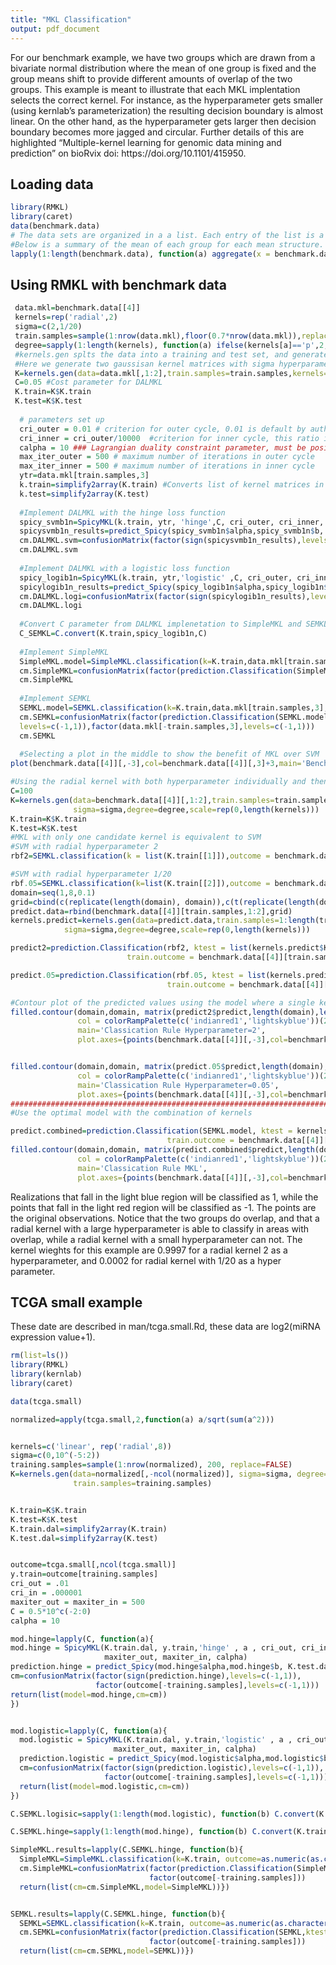 ```yaml
---
title: "MKL Classification"
output: pdf_document
---
```

For our benchmark example, we have two groups which are drawn from a bivariate normal distribution where the mean of one group is fixed and the group means shift to provide different amounts of overlap of the two groups.
This example is meant to illustrate that each MKL implentation selects the correct kernel. For instance, as the hyperparameter gets smaller (using kernlab's parameterization) the resulting decision boundary is almost linear. On the other hand, as the hyperparameter gets larger then decision boundary becomes more jagged and circular. Further details of this are highlighted "Multiple-kernel learning for genomic data mining and prediction" on bioRvix doi: https://doi.org/10.1101/415950.

## Loading data
```r
library(RMKL)
library(caret)
data(benchmark.data)
# The data sets are organized in a a list. Each entry of the list is a 100x3 matrix with each row consisting of a x- and y- coordinate, and a group label (-1,1).
#Below is a summary of the mean of each group for each mean structure.
lapply(1:length(benchmark.data), function(a) aggregate(x = benchmark.data[[a]][,1:2], by=list(benchmark.data[[a]][,3]), mean))
```
## Using RMKL with benchmark data
```r
 data.mkl=benchmark.data[[4]]
 kernels=rep('radial',2)
 sigma=c(2,1/20)
 train.samples=sample(1:nrow(data.mkl),floor(0.7*nrow(data.mkl)),replace=FALSE)
 degree=sapply(1:length(kernels), function(a) ifelse(kernels[a]=='p',2,0))
 #kernels.gen splts the data into a training and test set, and generates the desired kernel matrices.
 #Here we generate two gaussisan kernel matrices with sigma hyperparameter 2 and 0.05
 K=kernels.gen(data=data.mkl[,1:2],train.samples=train.samples,kernels=kernels,sigma=sigma,degree=degree,scale=rep(0,length(kernels)))
 C=0.05 #Cost parameter for DALMKL
 K.train=K$K.train
 K.test=K$K.test
  
  # parameters set up
  cri_outer = 0.01 # criterion for outer cycle, 0.01 is default by author
  cri_inner = cri_outer/10000  #criterion for inner cycle, this ratio is default by author
  calpha = 10 ### Lagrangian duality constraint parameter, must be positive, 10 is default by author
  max_iter_outer = 500 # maximum number of iterations in outer cycle
  max_iter_inner = 500 # maximum number of iterations in inner cycle
  ytr=data.mkl[train.samples,3]
  k.train=simplify2array(K.train) #Converts list of kernel matrices in to an array with is appropriate for C++ code
  k.test=simplify2array(K.test)
  
  #Implement DALMKL with the hinge loss function
  spicy_svmb1n=SpicyMKL(k.train, ytr, 'hinge',C, cri_outer, cri_inner, max_iter_outer, max_iter_inner, calpha)
  spicysvmb1n_results=predict_Spicy(spicy_svmb1n$alpha,spicy_svmb1n$b, k = k.test)
  cm.DALMKL.svm=confusionMatrix(factor(sign(spicysvmb1n_results),levels=c(-1,1)), factor(data.mkl[-train.samples,3],levels=c(-1,1)))
  cm.DALMKL.svm
  
  #Implement DALMKL with a logistic loss function
  spicy_logib1n=SpicyMKL(k.train, ytr,'logistic' ,C, cri_outer, cri_inner, max_iter_outer, max_iter_inner, calpha)
  spicylogib1n_results=predict_Spicy(spicy_logib1n$alpha,spicy_logib1n$b, k = k.test)
  cm.DALMKL.logi=confusionMatrix(factor(sign(spicylogib1n_results),levels=c(-1,1)), factor(data.mkl[-train.samples,3],levels=c(-1,1)))
  cm.DALMKL.logi
 
  #Convert C parameter from DALMKL implenetation to SimpleMKL and SEMKL implementation to make the four implementations comparible.
  C_SEMKL=C.convert(K.train,spicy_logib1n,C)
  
  #Implement SimpleMKL
  SimpleMKL.model=SimpleMKL.classification(k=K.train,data.mkl[train.samples,3], penalty=C_SEMKL)
  cm.SimpleMKL=confusionMatrix(factor(prediction.Classification(SimpleMKL.model,ktest=K.test,data.mkl[train.samples,3])$predict,       levels=c(-1,1)),factor(data.mkl[-train.samples,3],levels=c(-1,1)))
  cm.SimpleMKL
  
  #Implement SEMKL
  SEMKL.model=SEMKL.classification(k=K.train,data.mkl[train.samples,3], penalty=C_SEMKL)
  cm.SEMKL=confusionMatrix(factor(prediction.Classification(SEMKL.model,ktest=K.test,data.mkl[train.samples,3])$predict,
  levels=c(-1,1)),factor(data.mkl[-train.samples,3],levels=c(-1,1)))
  cm.SEMKL
  
  #Selecting a plot in the middle to show the benefit of MKL over SVM
plot(benchmark.data[[4]][,-3],col=benchmark.data[[4]][,3]+3,main='Benchmark Data',pch=19,xlab='X1', ylab='X2')

#Using the radial kernel with both hyperparameter individually and then in a combined analysis
C=100
K=kernels.gen(data=benchmark.data[[4]][,1:2],train.samples=train.samples,kernels=kernels,
              sigma=sigma,degree=degree,scale=rep(0,length(kernels)))
K.train=K$K.train
K.test=K$K.test
#MKL with only one candidate kernel is equivalent to SVM
#SVM with radial hyperparameter 2
rbf2=SEMKL.classification(k = list(K.train[[1]]),outcome = benchmark.data[[4]][train.samples,3],penalty = C)

#SVM with radial hyperparameter 1/20
rbf.05=SEMKL.classification(k=list(K.train[[2]]),outcome = benchmark.data[[4]][train.samples,3],penalty = C)
domain=seq(1,8,0.1)
grid=cbind(c(replicate(length(domain), domain)),c(t(replicate(length(domain), domain))))
predict.data=rbind(benchmark.data[[4]][train.samples,1:2],grid)
kernels.predict=kernels.gen(data=predict.data,train.samples=1:length(train.samples),kernels=kernels,
            sigma=sigma,degree=degree,scale=rep(0,length(kernels)))

predict2=prediction.Classification(rbf2, ktest = list(kernels.predict$K.test[[1]]),
                          train.outcome = benchmark.data[[4]][train.samples,3])

predict.05=prediction.Classification(rbf.05, ktest = list(kernels.predict$K.test[[2]]),
                                   train.outcome = benchmark.data[[4]][train.samples,3])

#Contour plot of the predicted values using the model where a single kernel was used
filled.contour(domain,domain, matrix(predict2$predict,length(domain),length(domain)),
               col = colorRampPalette(c('indianred1','lightskyblue'))(2),
               main='Classication Rule Hyperparameter=2', 
               plot.axes={points(benchmark.data[[4]][,-3],col=benchmark.data[[4]][,3]+3,pch=18,cex=1.5)})


filled.contour(domain,domain, matrix(predict.05$predict,length(domain),length(domain)),
               col = colorRampPalette(c('indianred1','lightskyblue'))(2),
               main='Classication Rule Hyperparameter=0.05',
               plot.axes={points(benchmark.data[[4]][,-3],col=benchmark.data[[4]][,3]+3,pch=18,cex=1.5)})
###################################################################################################
#Use the optimal model with the combination of kernels

predict.combined=prediction.Classification(SEMKL.model, ktest = kernels.predict$K.test,
                                   train.outcome = benchmark.data[[4]][train.samples,3])
filled.contour(domain,domain, matrix(predict.combined$predict,length(domain),length(domain)),
               col = colorRampPalette(c('indianred1','lightskyblue'))(2),
               main='Classication Rule MKL', 
               plot.axes={points(benchmark.data[[4]][,-3],col=benchmark.data[[4]][,3]+3,pch=18,cex=1.5)})
```
Realizations that fall in the light blue region will be classified as 1, while the points that fall in the light red region will be classified as -1. The points are the original observations. Notice that the two groups do overlap, and that a radial kernel with a large hyperparameter is able to classify in areas with overlap, while a radial kernel with a small hyperparameter can not. The kernel wieghts for this example are 0.9997 for a radial kernel 2 as a hyperparameter, and 0.0002 for radial kernel with 1/20 as a hyper parameter. 



## TCGA small example

These date are described in man/tcga.small.Rd, these data are log2(miRNA expression value+1).

```r
rm(list=ls())
library(RMKL)
library(kernlab)
library(caret)

data(tcga.small)

normalized=apply(tcga.small,2,function(a) a/sqrt(sum(a^2)))


kernels=c('linear', rep('radial',8))
sigma=c(0,10^(-5:2))
training.samples=sample(1:nrow(normalized), 200, replace=FALSE)
K=kernels.gen(data=normalized[,-ncol(normalized)], sigma=sigma, degree=0, scale=0,kernels=kernels,
              train.samples=training.samples)


K.train=K$K.train
K.test=K$K.test
K.train.dal=simplify2array(K.train)
K.test.dal=simplify2array(K.test)


outcome=tcga.small[,ncol(tcga.small)]
y.train=outcome[training.samples]
cri_out = .01
cri_in = .000001
maxiter_out = maxiter_in = 500
C = 0.5*10^c(-2:0)
calpha = 10

mod.hinge=lapply(C, function(a){
mod.hinge = SpicyMKL(K.train.dal, y.train,'hinge' , a , cri_out, cri_in, 
                     maxiter_out, maxiter_in, calpha)
prediction.hinge = predict_Spicy(mod.hinge$alpha,mod.hinge$b, K.test.dal)
cm=confusionMatrix(factor(sign(prediction.hinge),levels=c(-1,1)),
                   factor(outcome[-training.samples],levels=c(-1,1)))
return(list(model=mod.hinge,cm=cm))
})


mod.logistic=lapply(C, function(a){
  mod.logistic = SpicyMKL(K.train.dal, y.train,'logistic' , a , cri_out, cri_in, 
                       maxiter_out, maxiter_in, calpha)
  prediction.logistic = predict_Spicy(mod.logistic$alpha,mod.logistic$b, K.test.dal)
  cm=confusionMatrix(factor(sign(prediction.logistic),levels=c(-1,1)),
                     factor(outcome[-training.samples],levels=c(-1,1)))
  return(list(model=mod.logistic,cm=cm))
})

C.SEMKL.logisic=sapply(1:length(mod.logistic), function(b) C.convert(K.train, mod.logistic[[b]]$model,C[b]))

C.SEMKL.hinge=sapply(1:length(mod.hinge), function(b) C.convert(K.train, mod.hinge[[b]]$model,C[b]))

SimpleMKL.results=lapply(C.SEMKL.hinge, function(b){
  SimpleMKL=SimpleMKL.classification(k=K.train, outcome=as.numeric(as.character(outcome[training.samples])), penalty=b, tol = 10^(-4), max.iters = 1000)
  cm.SimpleMKL=confusionMatrix(factor(prediction.Classification(SimpleMKL,ktest=K.test,as.numeric(as.character(outcome[training.samples])))$predict,levels=c(-1,1)),
                               factor(outcome[-training.samples]))
  return(list(cm=cm.SimpleMKL,model=SimpleMKL))})


SEMKL.results=lapply(C.SEMKL.hinge, function(b){
  SEMKL=SEMKL.classification(k=K.train, outcome=as.numeric(as.character(outcome[training.samples])), penalty=b, tol = 10^(-4), max.iters = 1000)
  cm.SEMKL=confusionMatrix(factor(prediction.Classification(SEMKL,ktest=K.test,as.numeric(as.character(outcome[training.samples])))$predict,levels=c(-1,1)),
                               factor(outcome[-training.samples]))
  return(list(cm=cm.SEMKL,model=SEMKL))})

```
